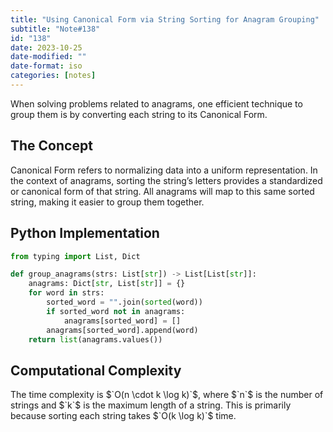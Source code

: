 ```yaml
---
title: "Using Canonical Form via String Sorting for Anagram Grouping"
subtitle: "Note#138"
id: "138"
date: 2023-10-25
date-modified: ""
date-format: iso
categories: [notes]
---
```

When solving problems related to anagrams, one efficient technique to group them is by converting each string to its Canonical Form.

## The Concept

Canonical Form refers to normalizing data into a uniform representation. In the context of anagrams, sorting the string's letters provides a standardized or canonical form of that string. All anagrams will map to this same sorted string, making it easier to group them together.

## Python Implementation

```python
from typing import List, Dict

def group_anagrams(strs: List[str]) -> List[List[str]]:
    anagrams: Dict[str, List[str]] = {}
    for word in strs:
        sorted_word = "".join(sorted(word))
        if sorted_word not in anagrams:
            anagrams[sorted_word] = []
        anagrams[sorted_word].append(word)
    return list(anagrams.values())
```

## Computational Complexity

The time complexity is $`O(n \cdot k \log k)`$, where $`n`$ is the number of strings and $`k`$ is the maximum length of a string. This is primarily because sorting each string takes $`O(k \log k)`$ time.
